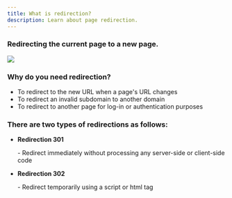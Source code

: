 ```yaml
---
title: What is redirection?
description: Learn about page redirection.
---
```




### Redirecting the current page to a new page.

![](</gitbook-assets/en/image (63).png>)

### Why do you need redirection?

- To redirect to the new URL when a page's URL changes
- To redirect an invalid subdomain to another domain
- To redirect to another page for log-in or authentication purposes

### There are two types of redirections as follows:

- **Redirection 301**

     \- Redirect immediately without processing any server-side or client-side code

- **Redirection 302**

    \- Redirect temporarily using a script or html tag
